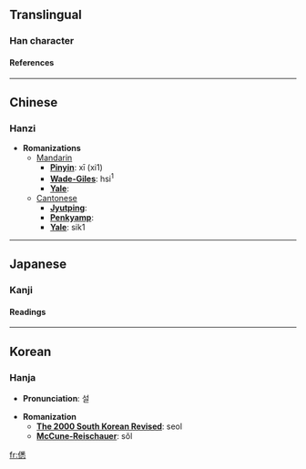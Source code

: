 ==Translingual==
===Han character===
{{Han char|rad=人|as=11|sn=13|four=2223<sub>9</sub>|canj=人竹木心 (OHDP)}}
====References====
{{Han ref|kx=0115.160|dkj=01044|dj=0246.040|hdz=10212.060|uh=50C1|ud=20673|bh=DCBE|bd=56510}}
----

==Chinese==
===Hanzi===


* '''Romanizations'''
** [[Mandarin]]
*** '''[[Pinyin]]''': xī (xi1)
*** '''[[Wade-Giles]]''': hsi<sup>1</sup>
*** '''[[Yale]]''': 
**[[Cantonese]]
***'''[[Jyutping]]''':
***'''[[Penkyamp]]''': 
***'''[[Yale]]''': sik1


----
==Japanese==
===Kanji===
{{ja-kanji|grade=|rs=人11}}
====Readings====
{{ja-readings|on=[[せつ]] (setsu), [[せち]] (sechi)|kun=[[こえ]] (koe), [[うめく]] (umeku)}}


----
==Korean==
===Hanja===

* '''Pronunciation''': 설

* '''Romanization'''
** '''[[The 2000 South Korean Revised Romanization|The 2000 South Korean Revised]]''': seol
** '''[[McCune-Reischauer]]''': sŏl


[[fr:僁]]